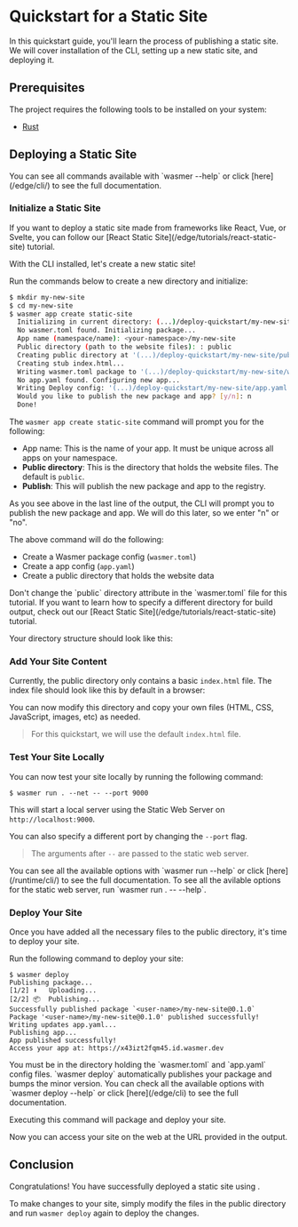 
# Quickstart for a Static Site

In this quickstart guide, you'll learn the process of publishing a static site.
We will cover installation of the CLI, setting up a new static site, and deploying it.

## Prerequisites

The project requires the following tools to be installed on your system:

- [Rust](https://www.rust-lang.org/tools/install)

## Deploying a Static Site

<Steps>

<Install />

<Callout type="info" emoji="ℹ️">
  You can see all commands available with `wasmer --help` or click
  [here](/edge/cli/) to see the full documentation.
</Callout>

<Login />

### Initialize a Static Site

<Callout type="default" emoji="⚛">
  If you want to deploy a static site made from frameworks like React, Vue, or
  Svelte, you can follow our [React Static
  Site](/edge/tutorials/react-static-site) tutorial.
</Callout>

With the CLI installed, let's create a new static site!

Run the commands below to create a new directory and initialize:

```bash
$ mkdir my-new-site
$ cd my-new-site
$ wasmer app create static-site
  Initializing in current directory: (...)/deploy-quickstart/my-new-site
  No wasmer.toml found. Initializing package...
  App name (namespace/name): <your-namespace>/my-new-site
  Public directory (path to the website files): : public
  Creating public directory at '(...)/deploy-quickstart/my-new-site/public'...
  Creating stub index.html...
  Writing wasmer.toml package to '(...)/deploy-quickstart/my-new-site/wasmer.toml'
  No app.yaml found. Configuring new app...
  Writing Deploy config: '(...)/deploy-quickstart/my-new-site/app.yaml'
  Would you like to publish the new package and app? [y/n]: n
  Done!
```

The `wasmer app create static-site` command will prompt you for the following:

- App name: This is the name of your app. It must be unique across all apps on your namespace.
- **Public directory**: This is the directory that holds the website files. The default is `public`.
- **Publish**: This will publish the new package and app to the registry.

<Callout type="default" emoji="⚙️">
  As you see above in the last line of the output, the CLI will prompt you to
  publish the new package and app. We will do this later, so we enter "n" or
  "no".
</Callout>

The above command will do the following:

- Create a Wasmer package config (`wasmer.toml`)
- Create a app config (`app.yaml`)
- Create a public directory that holds the website data

<Callout type="error" emoji="⚠️">
  Don't change the `public` directory attribute in the `wasmer.toml` file for
  this tutorial. If you want to learn how to specify a different directory for
  build output, check out our [React Static
  Site](/edge/tutorials/react-static-site) tutorial.
</Callout>

Your directory structure should look like this:

<FileTree>
  <FileTree.Folder name="my-new-site" defaultOpen>
    <FileTree.Folder name="public" defaultOpen>
      <FileTree.File name="index.html" />
    </FileTree.Folder>
    <FileTree.File name="app.yaml" />
    <FileTree.File name="wasmer.toml" />
  </FileTree.Folder>
</FileTree>

### Add Your Site Content

Currently, the public directory only contains a basic `index.html` file.
The index file should look like this by default in a browser:

<StaticSite image={staticSiteImg} />

You can now modify this directory and copy your own files (HTML, CSS, JavaScript, images, etc)
as needed.

> For this quickstart, we will use the default `index.html` file.

### Test Your Site Locally

You can now test your site locally by running the following command:

```shell copy
$ wasmer run . --net -- --port 9000
```

This will start a local server using the Static Web Server on `http://localhost:9000`.

You can also specify a different port by changing the `--port` flag.

> The arguments after `--` are passed to the static web server.

<Callout type="info" emoji="ℹ️">
  You can see all the available options with `wasmer run --help` or click
  [here](/runtime/cli/) to see the full documentation. To see all the avilable
  options for the static web server, run `wasmer run . -- --help`.
</Callout>

### Deploy Your Site

Once you have added all the necessary files to the public directory, it's time to deploy your site.

Run the following command to deploy your site:

```shell copy
$ wasmer deploy
Publishing package...
[1/2] ⬆️   Uploading...
[2/2] 📦  Publishing...
Successfully published package `<user-name>/my-new-site@0.1.0`
Package '<user-name>/my-new-site@0.1.0' published successfully!
Writing updates app.yaml...
Publishing app...
App published successfully!
Access your app at: https://x43izt2fqm45.id.wasmer.dev
```

<Callout type="info" emoji="ℹ️">
  You must be in the directory holding the `wasmer.toml` and `app.yaml` config
  files.
</Callout>

<Callout type="info" emoji="ℹ️">
  `wasmer deploy` automatically publishes your package and bumps the minor
  version. You can check all the available options with `wasmer deploy --help`
  or click [here](/edge/cli) to see the full documentation.
</Callout>

Executing this command will package and deploy your site.

Now you can access your site on the web at the URL provided in the output.

<StaticSite />

</Steps>

## Conclusion

Congratulations! You have successfully deployed a static site using .

To make changes to your site, simply modify the files in the public directory and run `wasmer deploy` again to deploy the changes.
